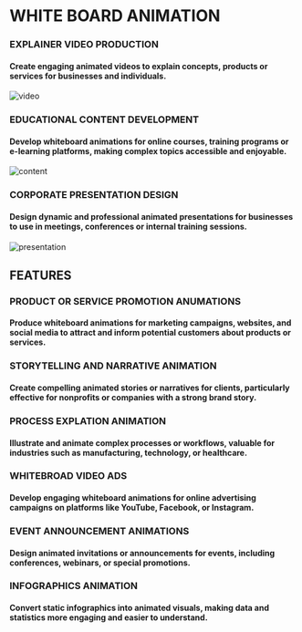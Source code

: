 # WHITE BOARD ANIMATION

### EXPLAINER VIDEO PRODUCTION
#### Create engaging animated videos to explain concepts, products or services for businesses and individuals.
![video](pages\images\pexels-matheus-bertelli-2608519.jpg)

### EDUCATIONAL CONTENT DEVELOPMENT
#### Develop whiteboard animations for online courses, training programs or e-learning platforms, making complex topics accessible and enjoyable.
![content](pages\images\study-group.jpg)

### CORPORATE PRESENTATION DESIGN
#### Design dynamic and professional animated presentations for businesses to use in meetings, conferences or internal training sessions.
![presentation](pages\images\speaking-presentation-meeting-conference.jpg)

## FEATURES

### PRODUCT OR SERVICE PROMOTION ANUMATIONS 
#### Produce whiteboard animations for marketing campaigns, websites, and social media to attract and inform potential customers about products or services.

### STORYTELLING AND NARRATIVE ANIMATION 
#### Create compelling animated stories or narratives for clients, particularly effective for nonprofits or companies with a strong brand story.

### PROCESS EXPLATION ANIMATION
#### Illustrate and animate complex processes or workflows, valuable for industries such as manufacturing, technology, or healthcare.

### WHITEBROAD VIDEO ADS 
#### Develop engaging whiteboard animations for online advertising campaigns on platforms like YouTube, Facebook, or Instagram.

### EVENT ANNOUNCEMENT ANIMATIONS 
#### Design animated invitations or announcements for events, including conferences, webinars, or special promotions.

### INFOGRAPHICS ANIMATION
#### Convert static infographics into animated visuals, making data and statistics more engaging and easier to understand.